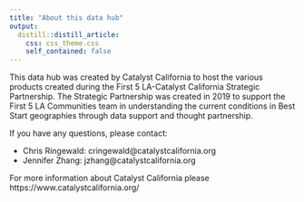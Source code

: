 ```yaml
---
title: "About this data hub"
output:
  distill::distill_article:
    css: css_theme.css
    self_contained: false
---
```


This data hub was created by Catalyst California to host the various products created during the First 5 LA-Catalyst California Strategic Partnership. The Strategic Partnership was created in 2019 to support the First 5 LA Communities team in understanding the current conditions in Best Start geographies through data support and thought partnership. 

If you have any questions, please contact:

* Chris Ringewald: cringewald@catalystcalifornia.org
* Jennifer Zhang: jzhang@catalystcalifornia.org

For more information about Catalyst California please https://www.catalystcalifornia.org/